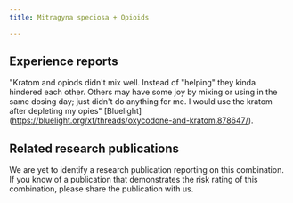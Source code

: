 ---
title: Mitragyna speciosa + Opioids

---

## Experience reports

"Kratom and opiods didn't mix well. Instead of "helping" they kinda hindered each other. Others may have some joy by mixing or using in the same dosing day; just didn't do anything for me.
I would use the kratom after depleting my opies" [Bluelight] (https://bluelight.org/xf/threads/oxycodone-and-kratom.878647/).

## Related research publications

We are yet to identify a research publication reporting on this combination. If you know of a publication that demonstrates the risk rating of this combination, please share the publication with us.



